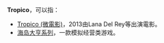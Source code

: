 '''Tropico'''，可以指：

*[[Tropico_(微電影)|Tropico (微電影)]]，2013由Lana Del Rey等出演電影。
*[[海岛大亨系列|海岛大亨系列]]，一款模拟经营类游戏。

{{消歧义|cat=非中文名称消歧义}}